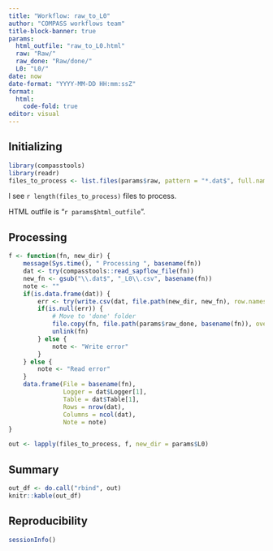 ```yaml
---
title: "Workflow: raw_to_L0"
author: "COMPASS workflows team"
title-block-banner: true
params:
  html_outfile: "raw_to_L0.html"
  raw: "Raw/"
  raw_done: "Raw/done/"
  L0: "L0/"
date: now
date-format: "YYYY-MM-DD HH:mm:ssZ"
format: 
  html:
    code-fold: true
editor: visual
---
```


## Initializing

```r
library(compasstools)
library(readr)
files_to_process <- list.files(params$raw, pattern = "*.dat$", full.names = TRUE)
```

I see `r length(files_to_process)` files to process.

HTML outfile is "`r params$html_outfile`".

## Processing

```r
f <- function(fn, new_dir) {
    message(Sys.time(), " Processing ", basename(fn))
    dat <- try(compasstools::read_sapflow_file(fn))
    new_fn <- gsub("\\.dat$", "_L0\\.csv", basename(fn))
    note <- ""
    if(is.data.frame(dat)) {
        err <- try(write.csv(dat, file.path(new_dir, new_fn), row.names = FALSE))
        if(is.null(err)) {
            # Move to 'done' folder
            file.copy(fn, file.path(params$raw_done, basename(fn)), overwrite = FALSE)
            unlink(fn)
        } else {
            note <- "Write error"
        }
    } else {
        note <- "Read error"
    }
    data.frame(File = basename(fn),
               Logger = dat$Logger[1],
               Table = dat$Table[1],
               Rows = nrow(dat),
               Columns = ncol(dat),
               Note = note)
}

out <- lapply(files_to_process, f, new_dir = params$L0)
```

## Summary

```r
out_df <- do.call("rbind", out)
knitr::kable(out_df)
```

## Reproducibility

```r
sessionInfo()
```
